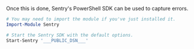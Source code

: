 Once this is done, Sentry's PowerShell SDK can be used to capture errors.

<SignInNote />

```powershell
# You may need to import the module if you've just installed it.
Import-Module Sentry

# Start the Sentry SDK with the default options.
Start-Sentry '___PUBLIC_DSN___'
```
